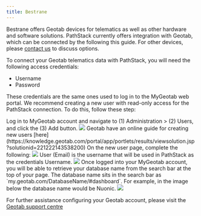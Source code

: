 ```yaml
---
title: Bestrane
---
```


<Note>Bestrane offers Geotab devices for telematics as well as other hardware and software solutions. PathStack currently offers integration with Geotab, which can be connected by the following this guide. For other devices, please [contact us](/legal/contact-information) to discuss options.</Note>

To connect your Geotab telematics data with PathStack, you will need the following access credentials:
* Username
* Password

These credentials are the same ones used to log in to the MyGeotab web portal. We recommend creating a new user with read-only access for the PathStack connection. To do this, follow these step:

<Steps>
  <Step title = "Create a Geotab Service Account for PathStack">
    Log in to MyGeotab account and navigate to (1) Administration > (2) Users, and click the (3) Add button.
    <img src="/images/integration-guides/geo-4.png" />
    <Note>Geotab have an online guide for creating new users [here](https://knowledge.geotab.com/portal/app/portlets/results/viewsolution.jsp?solutionid=221222143538200)</Note>    
  </Step>
  <Step title="Create a new user for PathStack">
    On the new user page, complete the following:
    <Steps>
      <Step title = "User (Email) - Email used as PathStack Username" />
      <Step title = "Password - Create a strong password for one-time user" />
      <Step title = "Force password change on next login - Toggle to Yes" />
      <Step title = "Security Clearence - Choose View Only" />
      <Step title = "Data Access - Select Everything" />
      <Step title = "Save" />
    </Steps>
    <img src="/images/integration-guides/geo-1.png" />
    User (Email) is the username that will be used in PathStack as the credentials Username.
    <img src="/images/integration-guides/geo-2.png" />
  </Step>
  <Step title="Retrieve Database name">
    Once logged into your MyGeotab account, you will be able to retrieve your database name from the search bar at the 
    top of your page. The database name sits in the search bar as `my.geotab.com/DatabaseName/#dashboard`. For example, 
    in the image below the database name would be Nuonic. 
    <img src="/images/integration-guides/geo-3.png" />
  </Step>
</Steps>

<Tip>For further assistance configuring your Geotab account, please visit the [Geotab support centre](https://support.geotab.com/)</Tip>
